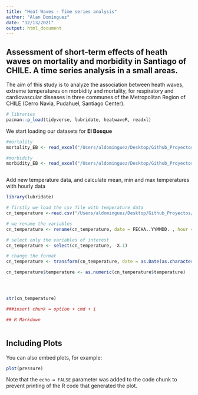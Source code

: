 ```yaml
---
title: "Heat Waves - Time series analysis"
author: "Alan Domínguez"
date: "12/13/2021"
output: html_document
---
```


## Assessment of short-term effects of heath waves on mortality and morbidity in Santiago of CHILE. A time series analysis in a small areas.

The aim of this study is to analyze the association between heath waves, extreme temperatures on morbidity and mortality, for respiratory and cardiovascular diseases in three communes of the Metropolitan Region of CHILE (Cerro Navia, Pudahuel, Santiago Center).

```r

# libraries
pacman::p_load(tidyverse, lubridate, heatwaveR, readxl)

```

We start loading our datasets for **El Bosque**

```r

#mortality
mortality_EB <- read_excel("/Users/aldominguez/Desktop/Github_Proyectos/Heatwaves/Data/El Bosque/BASE_def_EB.xlsx")

#morbidity
morbidity_EB <- read_excel("/Users/aldominguez/Desktop/Github_Proyectos/Heatwaves/Data/El Bosque/BASE_egr_EB.xlsx")



```

Add new temperature data, and calculate mean, min and max temperatures with hourly data

```r

library(lubridate)

# firstly we load the csv file with temperature data
cn_temperature <-read.csv("/Users/aldominguez/Desktop/Github_Proyectos/Heatwaves/Data/Cerro Navia/datos_170101_190101.csv", sep =';')

# we rename the variables 
cn_temperature <- rename(cn_temperature, date = FECHA..YYMMDD. , hour = HORA..HHMM., temperature = X)

# select only the variables of interest
cn_temperature <- select(cn_temperature, -X.1)

# change the format 
cn_temperature <- transform(cn_temperature, date = as.Date(as.character(date), "%y%m%d"))

cn_temperature$temperature <- as.numeric(cn_temperature$temperature)




str(cn_temperature)

###insert chunk = option + cmd + i

## R Markdown



```

## Including Plots

You can also embed plots, for example:

```r
plot(pressure)
```

Note that the `echo = FALSE` parameter was added to the code chunk to prevent printing of the R code that generated the plot.
